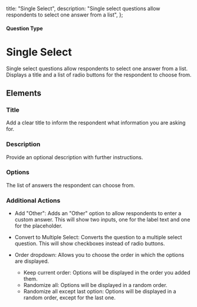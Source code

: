 
  title: "Single Select",
  description: "Single select questions allow respondents to select one answer from a list",
};

#### Question Type

# Single Select

Single select questions allow respondents to select one answer from a list. Displays a title and a list of radio buttons for the respondent to choose from.

<SurveyEmbed surveyUrl="https://app.escuta.ai/s/wybd3v3cxpdfve4472fu3lhi" />

## Elements
<MdxImage
  src={SingleSelect}
  alt="Overview of Single Select question type"
  quality="100"
  className="max-w-full rounded-lg sm:max-w-3xl"
/>

### Title
Add a clear title to inform the respondent what information you are asking for.

### Description
Provide an optional description with further instructions.

### Options
The list of answers the respondent can choose from.

### Additional Actions

- Add "Other": Adds an "Other" option to allow respondents to enter a custom answer. This will show two inputs, one for the label text and one for the placeholder.

- Convert to Multiple Select: Converts the question to a multiple select question. This will show checkboxes instead of radio buttons.

- Order dropdown: Allows you to choose the order in which the options are displayed.
  - Keep current order: Options will be displayed in the order you added them.
  - Randomize all: Options will be displayed in a random order.
  - Randomize all except last option: Options will be displayed in a random order, except for the last one.